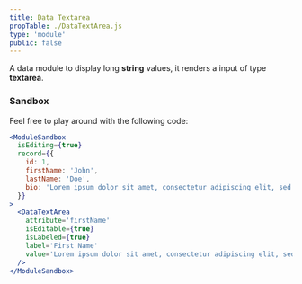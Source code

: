 ```yaml
---
title: Data Textarea
propTable: ./DataTextArea.js
type: 'module'
public: false
---
```


A data module to display long **string** values, it renders a input of type **textarea**.

### Sandbox

Feel free to play around with the following code:

```jsx
<ModuleSandbox
  isEditing={true}
  record={{
    id: 1,
    firstName: 'John',
    lastName: 'Doe',
    bio: 'Lorem ipsum dolor sit amet, consectetur adipiscing elit, sed do eiusmod tempor incididunt ut labore et dolore magna aliqua. Ut enim ad minim veniam, quis nostrud exercitation ullamco laboris nisi ut aliquip ex ea commodo consequat. Duis aute irure dolor in reprehenderit in voluptate velit esse cillum dolore eu fugiat nulla  pariatur. Excepteur sint occaecat cupidatat non proident, sunt in culpa qui officia deserunt mollit anim id est laborum.',
  }}
>
  <DataTextArea
    attribute='firstName'
    isEditable={true}
    isLabeled={true}
    label='First Name'
    value='Lorem ipsum dolor sit amet, consectetur adipiscing elit, sed do eiusmod tempor incididunt ut labore et dolore magna aliqua. Ut enim ad minim veniam, quis nostrud exercitation ullamco laboris nisi ut aliquip ex ea commodo consequat. Duis aute irure dolor in reprehenderit in voluptate velit esse cillum dolore eu fugiat nulla  pariatur. Excepteur sint occaecat cupidatat non proident, sunt in culpa qui officia deserunt mollit anim id est laborum.'
  />
</ModuleSandbox>
```
